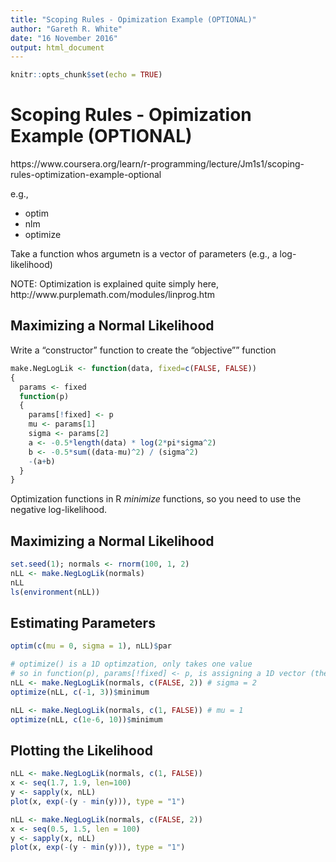 ```yaml
---
title: "Scoping Rules - Opimization Example (OPTIONAL)"
author: "Gareth R. White"
date: "16 November 2016"
output: html_document
---
```


```r
knitr::opts_chunk$set(echo = TRUE)
```

# Scoping Rules - Opimization Example (OPTIONAL)
https://www.coursera.org/learn/r-programming/lecture/Jm1s1/scoping-rules-optimization-example-optional

e.g.,

- optim
- nlm
- optimize

Take a function whos argumetn is a vector of parameters (e.g., a log-likelihood)

NOTE: Optimization is explained quite simply here, http://www.purplemath.com/modules/linprog.htm


## Maximizing a Normal Likelihood

Write a "constructor" function to create the "objective"" function

```r
make.NegLogLik <- function(data, fixed=c(FALSE, FALSE))
{
  params <- fixed
  function(p)
  {
    params[!fixed] <- p
    mu <- params[1]
    sigma <- params[2]
    a <- -0.5*length(data) * log(2*pi*sigma^2)
    b <- -0.5*sum((data-mu)^2) / (sigma^2)
    -(a+b)
  }
}
```

Optimization functions in R _minimize_ functions, so you need to use the negative log-likelihood.

## Maximizing a Normal Likelihood

```r
set.seed(1); normals <- rnorm(100, 1, 2)
nLL <- make.NegLogLik(normals)
nLL
ls(environment(nLL))
```

## Estimating Parameters

```r
optim(c(mu = 0, sigma = 1), nLL)$par

# optimize() is a 1D optimzation, only takes one value
# so in function(p), params[!fixed] <- p, is assigning a 1D vector (the current value to test, passed from the optimze() function) to a 1D vector params[1] in this case, which is mu, while params[2] is fixed to the value 2 and the optimize() function does not modify it.
nLL <- make.NegLogLik(normals, c(FALSE, 2)) # sigma = 2
optimize(nLL, c(-1, 3))$minimum

nLL <- make.NegLogLik(normals, c(1, FALSE)) # mu = 1
optimize(nLL, c(1e-6, 10))$minimum
```


## Plotting the Likelihood

```r
nLL <- make.NegLogLik(normals, c(1, FALSE))
x <- seq(1.7, 1.9, len=100)
y <- sapply(x, nLL)
plot(x, exp(-(y - min(y))), type = "1")

nLL <- make.NegLogLik(normals, c(FALSE, 2))
x <- seq(0.5, 1.5, len = 100)
y <- sapply(x, nLL)
plot(x, exp(-(y - min(y))), type = "1")
```
